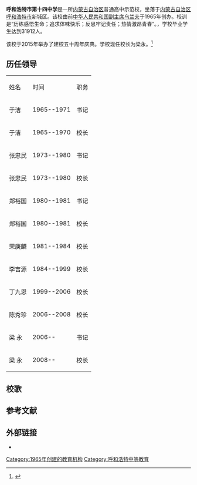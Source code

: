 {{Refimprove|time=2016-10-01T11:30:30+00:00}}

{{Coord|40|49|46.07|N|111|41|51.22|E|display=title}}
{{Infobox School
| image =
| motto          = 历练感悟生命；追求体味快乐；反思牢记责任；热情激昂青春
| established    = {{Start date|1965|df=y}}
| principal      = 梁永
| secretary      = 梁永
| free_label     = 办学宗旨
| free_text      = 做最好的自己，为成功的人生奠基
| free_label2    = 办学理念
| free_text2     = 一切为了学生的发展，为了一切学生的发展
| telephone      = +86 (471) 4978354
| address        = {{CHN}}[[内蒙古|内蒙古]][[呼和浩特市|呼和浩特市]]新城区<br>新华东街97号
| website        = {{URL|http://www.hs14zx.cn}}
}}

'''呼和浩特市第十四中学'''是一所[[内蒙古自治区|内蒙古自治区]]普通高中示范校，坐落于[[内蒙古自治区|内蒙古自治区]][[呼和浩特市|呼和浩特市]]新城区。该校由前[[中华人民共和国副主席|中华人民共和国副主席]][[乌兰夫|乌兰夫]]于1965年创办。校训是“历练感悟生命；追求体味快乐；反思牢记责任；热情激昂青春”。{{asof|2015}}，学校毕业学生达到31912人。

该校于2015年举办了建校五十周年庆典。学校现任校长为梁永。<ref>{{Cite web|url=http://www.hs14zx.cn/contents/15456/370774.html|title=官网学校简介|date=2016-03-22|author=|publisher=|accessdate=2016-10-01|language=zh-cn|archiveurl=https://web.archive.org/web/20161001113349/http://www.hs14zx.cn/contents/15456/370774.html|archivedate=2016-10-01|dead-url=yes}}</ref>

== 历任领导 ==
{| class="wikitable"
|姓名
|时间
|职务
|-
|于洁
|1965--1971
|书记
|-
|于洁
|1965--1970
|校长
|-
|张忠民
|1973--1980
|书记
|-
|张忠民
|1973--1980
|校长
|-
|郑裕国
|1980--1981
|书记
|-
|郑裕国
|1980--1981
|校长
|-
|荣庚麟
|1981--1984
|校长
|-
|李吉源
|1984--1999
|校长
|-
|丁九恩
|1999--2006
|校长
|-
|陈秀珍
|2006--2008
|校长
|-
|梁  永
|2006--
|书记
|-
|梁  永
|2008--
|校长
|}

== 校歌 ==


==参考文献==
{{reflist}}

== 外部链接 ==
* {{Official|http://www.hs14zx.cn}}

[[Category:1965年创建的教育机构|Category:1965年创建的教育机构]]
[[Category:呼和浩特中等教育|Category:呼和浩特中等教育]]

{{school-stub}}